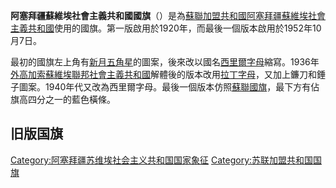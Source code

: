 {{Infobox flag
|Name = 阿塞拜疆蘇維埃社會主義共和國
|Article = 國旗
|Image = Flag of the Azerbaijan Soviet Socialist Republic.svg
|Nickname = 
|Morenicks = 
|Use = 110110
|Symbol = {{FIAV|historical}}{{FIAV|twosided}}
|Proportion = 1:2
|Adoption = 1952年10月7日
|Design = 
最初的國旗左上角有[[新月|新月]][[五角星|五角星]]的圖案，後來改以國名[[西里爾字母|西里爾字母]]縮寫。1936年[[外高加索蘇維埃聯邦社會主義共和國|外高加索蘇維埃聯邦社會主義共和國]]解體後的版本改用[[拉丁字母|拉丁字母]]，又加上鐮刀和錘子圖案。1940年代又改為西里爾字母。最後一個版本仿照[[蘇聯國旗|蘇聯國旗]]，最下方有佔旗高四分之一的藍色橫條。
|Designer = 
|Image2 = Flag of the Azerbaijan Soviet Socialist Republic (reverse).svg
|Nickname2 = 反面旗幟
|Morenicks2 = 
|Use2 = 
|Symbol2 =
|Proportion2 = 1:2
|Adoption2 = 
|Design2 = 
|Image3 = Flag of Nahichevan ASSR.svg
|Nickname3 = [[纳希切万苏维埃社会主义自治共和国|纳希切万苏维埃社会主义自治共和国]]国旗
|Morenicks3 = 
|Use3 = 110000
|Symbol3 = {{FIAV|historical}}
|Proportion3 = 1:2
|Adoption3 = 1952年10月7日
|Design3 = 
纳希切万苏维埃社会主义自治共和国的國旗左上角有[[新月|新月]][[五角星|五角星]]的圖案，後來改以國名[[西里爾字母|西里爾字母]]縮寫。1936年[[外高加索蘇維埃聯邦社會主義共和國|外高加索蘇維埃聯邦社會主義共和國]]解體後的版本改用[[拉丁字母|拉丁字母]]，又加上鐮刀和錘子圖案。1940年代又改為西里爾字母。最後一個版本仿照[[蘇聯國旗|蘇聯國旗]]，最下方有佔旗高四分之一的藍色橫條。
}}



'''阿塞拜疆蘇維埃社會主義共和國國旗'''（{{lang-ru|Флаг Азербайджанской ССР}}）是為[[蘇聯加盟共和國|蘇聯加盟共和國]][[阿塞拜疆蘇維埃社會主義共和國|阿塞拜疆蘇維埃社會主義共和國]]使用的國旗。第一版啟用於1920年，而最後一個版本啟用於1952年10月7日。

最初的國旗左上角有[[新月|新月]][[五角星|五角星]]的圖案，後來改以國名[[西里爾字母|西里爾字母]]縮寫。1936年[[外高加索蘇維埃聯邦社會主義共和國|外高加索蘇維埃聯邦社會主義共和國]]解體後的版本改用[[拉丁字母|拉丁字母]]，又加上鐮刀和錘子圖案。1940年代又改為西里爾字母。最後一個版本仿照[[蘇聯國旗|蘇聯國旗]]，最下方有佔旗高四分之一的藍色橫條。

== 旧版国旗 ==
{{Begin flag gallery}}
{{Flag entry|Width=180|Image=Flag of Azerbaijan 1920.svg|Caption=1920}}
{{Flag entry|Width=180|Image=Flag of Azerbaijan SSR (1920-1921).svg|Caption=1920–1921}}
{{Flag entry|Width=180|Image=Flag of Azerbaijan SSR (1921-1922).svg|Caption=1921–1922}}
{{Flag entry|Width=180|Image=Flag of the Azerbaijan Soviet Socialist Republic (1921–1922).svg|Caption=1922}}
{{End flag gallery}}
{{Begin flag gallery}}
{{Flag entry|Width=180|Image=Flag of Azerbaijan 1922 (2).svg|Caption=1922–1924}}
{{Flag entry|Width=180|Image=Flag of Azerbaijan SSR (1922-1923).svg|Caption=1922–1923}}
{{Flag entry|Width=180|Image=Flag of Azerbaijan 1924.svg|Caption=1924}}
{{Flag entry|Width=180|Image=Flag of the Azerbaijan Soviet Socialist Republic (1924-1927).svg|Caption=1924–1925}}
{{End flag gallery}}
{{Begin flag gallery}}
{{Flag entry|Width=180|Image=Flag of the Azerbaijan Soviet Socialist Republic (1927-1931).svg|Caption=1927–1931}}
{{Flag entry|Width=180|Image=Flag of the Azerbaijan Soviet Socialist Republic (1931-1937).svg|Caption=1931–1937}}
{{Flag entry|Width=180|Image=Flag AzSSR.svg|Caption=1937–1940}}
{{Flag entry|Width=180|Image=Flag АзССР.svg|Caption=1940–1952}}
{{End flag gallery}}
{{Begin flag gallery}}
{{Flag entry|Width=180|Image=Flag of the Azerbaijan Soviet Socialist Republic (1952–1956).svg|Caption=1952–1956}}
{{Flag entry|Width=180|Image=Flag of the Azerbaijan Soviet Socialist Republic.svg|Caption=1956–1991}}
{{Flag entry|Width=180|Image=Flag of Azerbaijan.svg|Caption=1991-}}
{{End flag gallery}}
{{Flag USSR}}

{{亞塞拜然共產主義}}
{{Authority control}}

[[Category:阿塞拜疆苏维埃社会主义共和国国家象征|Category:阿塞拜疆苏维埃社会主义共和国国家象征]]
[[Category:苏联加盟共和国国旗|Category:苏联加盟共和国国旗]]